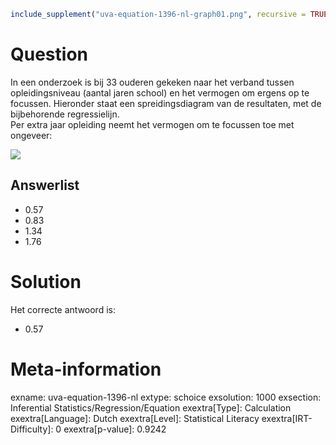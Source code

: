 ```r
include_supplement("uva-equation-1396-nl-graph01.png", recursive = TRUE)
```

Question
========

In een onderzoek is bij 33 ouderen gekeken naar het verband tussen
opleidingsniveau (aantal jaren school) en het vermogen om ergens op te
focussen. Hieronder staat een spreidingsdiagram van de resultaten, met
de bijbehorende regressielijn.\
Per extra jaar opleiding neemt het vermogen om te focussen toe met
ongeveer:

![](uva-equation-1396-nl-graph01.png)

Answerlist
----------

* 0.57
* 0.83
* 1.34
* 1.76

Solution
========

Het correcte antwoord is: 

* 0.57

Meta-information
================
exname: uva-equation-1396-nl
extype: schoice
exsolution: 1000
exsection: Inferential Statistics/Regression/Equation
exextra[Type]: Calculation
exextra[Language]: Dutch
exextra[Level]: Statistical Literacy
exextra[IRT-Difficulty]: 0
exextra[p-value]: 0.9242
